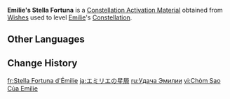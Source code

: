 {{Item Infobox
|id           = 001199
|image        = Item Stella Fortuna (5 Star).png
|type         = Constellation Activation Materials
|group        = Stella Fortuna
|quality      = 5
|description  = [[Emilie]]'s Constellation Activation Material
|source1      = [[Wishes]]
}}
'''Emilie's Stella Fortuna''' is a [[Constellation Activation Material]] obtained from [[Wishes]] used to level [[Emilie]]'s [[Constellation]].

==Other Languages==
{{Other Languages|default_hidden=1
|en      = Emilie's Stella Fortuna
|zhs     = 艾梅莉埃的命星
|zhs_rm  = Àiméilì'āi de Mìngxīng
|zht     = 艾梅莉埃的命星
|zht_rm  = Àiméilì'āi de Mìngxīng
|ja      = エミリエの星屑
|ja_rm   = Emirie no Hoshikuzu
|ko      = 에밀리<->의 운명<->의 별
|es      = Stella Fortuna de Émilie
|fr      = Stella Fortuna d'Emilie
|ru      = Удача Эмилии
|th      = ดวงดาวแห่งชีวิตของ Emilie
|th_rm   = Duangdao haeng Chiwit khong Emilie
|vi      = Chòm Sao Của Emilie
|de      = Stella Fortuna von Emilie
|id      = Emilie's Stella Fortuna
|pt      = Stella Fortuna de Emilie
|tr      = Emilie'nin Yaşam Yıldızı
|it      = Stella Fortuna di Emilie
}}

==Change History==
{{Change History|4.8}}

[[fr:Stella Fortuna d'Émilie]]
[[ja:エミリエの星屑]]
[[ru:Удача Эмилии]]
[[vi:Chòm Sao Của Emilie]]